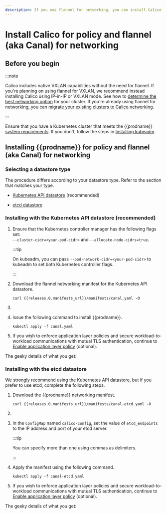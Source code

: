 ```yaml
---
description: If you use flannel for networking, you can install Calico network policy to secure cluster communications.
---
```


# Install Calico for policy and flannel (aka Canal) for networking

## Before you begin

:::note

Calico includes native VXLAN capabilities without the need for flannel. If you're planning on using flannel for VXLAN, we recommend instead installing Calico using IP-in-IP or VXLAN mode. See how to [determine the best networking option](../../../networking/determine-best-networking.mdx) for your cluster.
If you're already using flannel for networking, you can [migrate your existing clusters to Calico networking](migration-from-flannel.mdx).

:::

Ensure that you have a Kubernetes cluster that meets the
{{prodname}} [system requirements](../requirements.mdx). If you don't,
follow the steps in [Installing kubeadm](https://kubernetes.io/docs/setup/production-environment/tools/kubeadm/install-kubeadm/).

## Installing {{prodname}} for policy and flannel (aka Canal) for networking

### Selecting a datastore type

The procedure differs according to your datastore type. Refer to the section that matches your type.

- [Kubernetes API datastore](#installing-with-the-kubernetes-api-datastore-recommended) (recommended)

- [etcd datastore](#installing-with-the-etcd-datastore)

### Installing with the Kubernetes API datastore (recommended)

1. Ensure that the Kubernetes controller manager has the following flags
   set: <br/>
   `--cluster-cidr=<your-pod-cidr>` and `--allocate-node-cidrs=true`.

   :::tip

   On kubeadm, you can pass `--pod-network-cidr=<your-pod-cidr>`
   to kubeadm to set both Kubernetes controller flags.

   :::

1. Download the flannel networking manifest for the Kubernetes API datastore.

   ```batch
   curl {{releases.0.manifests_url}}/manifests/canal.yaml -O
   ```

1. <PodCidrSed yaml='canal' />

1. Issue the following command to install {{prodname}}.

   ```batch
   kubectl apply -f canal.yaml
   ```

1. If you wish to enforce application layer policies and secure workload-to-workload
   communications with mutual TLS authentication, continue to [Enable application layer policy](../../../network-policy/istio/app-layer-policy.mdx) (optional).

The geeky details of what you get:

<GeekDetails
  prodname='{{prodname}}'
  details='Policy:Calico,IPAM:Host-local,CNI:Calico,Overlay:VXLAN,Routing:Static,Datastore:Kubernetes'
/>

### Installing with the etcd datastore

We strongly recommend using the Kubernetes API datastore, but if you prefer to use
etcd, complete the following steps.

1. Download the {{prodname}} networking manifest.

   ```batch
   curl {{releases.0.manifests_url}}/manifests/canal-etcd.yaml -O
   ```

1. <PodCidrSed yaml='canal-etcd' />

1. In the `ConfigMap` named `calico-config`, set the value of
   `etcd_endpoints` to the IP address and port of your etcd server.

   :::tip

   You can specify more than one using commas as delimiters.

   :::

1. Apply the manifest using the following command.

   ```batch
   kubectl apply -f canal-etcd.yaml
   ```

1. If you wish to enforce application layer policies and secure workload-to-workload
   communications with mutual TLS authentication, continue to [Enable application layer policy](../../../network-policy/istio/app-layer-policy.mdx) (optional).

The geeky details of what you get:

<GeekDetails
  prodname='{{prodname}}'
  details='Policy:Calico,IPAM:Host-local,CNI:Calico,Overlay:VXLAN,Routing:Static,Datastore:etcd'
/>
